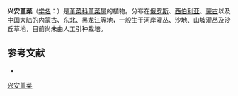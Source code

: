 {{Speciesbox
| name = 兴安堇菜
| status = 
| status_system = 
| image =
| genus = Viola
| species =  gmeliniana
| authority = Roem.
}}

'''兴安堇菜'''（[[学名|学名]]：{{lang|la|''Viola gmeliniana''}}）是[[堇菜科|堇菜科]][[堇菜属|堇菜属]]的植物。分布在[[俄罗斯|俄罗斯]]、[[西伯利亚|西伯利亚]]、[[蒙古|蒙古]]以及[[中国大陆|中国大陆]]的[[内蒙古|内蒙古]]、[[中国东北地区|东北]]、[[黑龙江|黑龙江]]等地，一般生于河岸灌丛、沙地、山坡灌丛及沙丘草地，目前尚未由人工引种栽培。

== 参考文献 ==
<div class="references-small">
* {{cite web| url =http://www.bioinfo.cn/db05/KmzwSpecies.php?action=view&id=29247| title =兴安堇菜| work =《中国高等植物数据库全库》| publisher =中国科学院微生物研究所| author =昆明植物研究所| accessdate =2009-02-26| deadurl =yes| archiveurl =https://web.archive.org/web/20160305022540/http://www.bioinfo.cn/db05/KmzwSpecies.php?action=view&id=29247| archivedate =2016-03-05}}
</div>
{{Taxonbar|from=Q10894169}}

[[Category:堇菜属|兴安堇菜]]


{{植物小作品}}